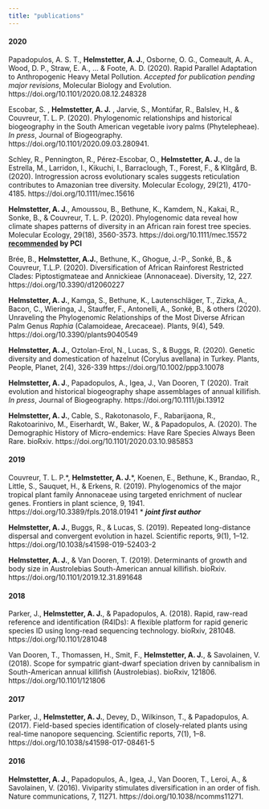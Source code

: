 ```yaml
---
title: "publications"
---
```


#### 2020

Papadopulos, A. S. T., __Helmstetter, A. J.__, Osborne, O. G., Comeault, A. A., Wood, D. P., Straw, E. A., ... & Foote, A. D. (2020). Rapid Parallel Adaptation to Anthropogenic Heavy Metal Pollution. _Accepted for publication pending major revisions_, Molecular Biology and Evolution. https://doi.org/10.1101/2020.08.12.248328

Escobar, S. , __Helmstetter, A. J.__ , Jarvie, S., Montúfar, R., Balslev, H., & Couvreur, T. L. P. (2020). Phylogenomic relationships and historical biogeography in the South American vegetable ivory palms (Phytelepheae). *In press*, Journal of Biogeography. https://doi.org/10.1101/2020.09.03.280941.

Schley, R., Pennington, R., Pérez-Escobar, O., __Helmstetter, A. J.__, de la Estrella, M., Larridon, I., Kikuchi, I., Barraclough, T., Forest, F., & Klitgård, B. (2020). Introgression across evolutionary scales suggests reticulation contributes to Amazonian tree diversity. Molecular Ecology, 29(21), 4170-4185. https://doi.org/10.1111/mec.15616

__Helmstetter, A. J.__, Amoussou, B., Bethune, K., Kamdem, N., Kakai, R., Sonke, B., & Couvreur, T. L. P. (2020). Phylogenomic data reveal how climate shapes patterns of diversity in an African rain forest tree species. Molecular Ecology, 29(18), 3560-3573. https://doi.org/10.1111/mec.15572 **[recommended](10.24072/pci.evolbiol.100094) by PCI** 

Brée, B., __Helmstetter, A.J.__, Bethune, K., Ghogue, J.-P., Sonké, B., & Couvreur, T.L.P. (2020). Diversification of African Rainforest Restricted Clades: Piptostigmateae and Annickieae (Annonaceae). Diversity, 12, 227. https://doi.org/10.3390/d12060227 

__Helmstetter, A. J.__, Kamga, S., Bethune, K., Lautenschläger, T., Zizka, A., Bacon, C., Wieringa, J., Stauffer, F., Antonelli, A., Sonké, B., & others (2020). Unraveling the Phylogenomic Relationships of the Most Diverse African Palm Genus _Raphia_ (Calamoideae, Arecaceae). Plants, 9(4), 549. https://doi.org/10.3390/plants9040549

__Helmstetter, A. J.__, Oztolan-Erol, N., Lucas, S., & Buggs, R. (2020). Genetic diversity and domestication of hazelnut (Corylus avellana) in Turkey. Plants, People, Planet, 2(4), 326-339 https://doi.org/10.1002/ppp3.10078

__Helmstetter, A. J__., Papadopulos, A., Igea, J., Van Dooren, T (2020). Trait evolution and historical biogeography shape assemblages of annual killifish. *In press*, Journal of Biogeography.  https://doi.org/10.1111/jbi.13912

__Helmstetter, A. J.__, Cable, S., Rakotonasolo, F., Rabarijaona, R., Rakotoarinivo, M., Eiserhardt, W., Baker, W., & Papadopulos, A. (2020). The Demographic History of Micro-endemics: Have Rare Species Always Been Rare. bioRxiv. https://doi.org/10.1101/2020.03.10.985853

#### 2019

Couvreur, T. L. P.\*, __Helmstetter, A. J.__\*, Koenen, E., Bethune, K., Brandao, R., Little, S., Sauquet, H., & Erkens, R. (2019). Phylogenomics of the major tropical plant family Annonaceae using targeted enrichment of nuclear genes. Frontiers in plant science, 9, 1941. https://doi.org/10.3389/fpls.2018.01941 \* __*joint first author*__

__Helmstetter, A. J.__, Buggs, R., & Lucas, S. (2019). Repeated long-distance dispersal and convergent evolution in hazel. Scientific reports, 9(1), 1–12. https://doi.org/10.1038/s41598-019-52403-2

__Helmstetter, A. J.__, & Van Dooren, T. (2019). Determinants of growth and body size in Austrolebias South-American annual killifish. bioRxiv. https://doi.org/10.1101/2019.12.31.891648

#### 2018

Parker, J., __Helmstetter, A. J.__, & Papadopulos, A. (2018). Rapid, raw-read reference and identification (R4IDs): A flexible platform for rapid generic species ID using long-read sequencing technology. bioRxiv, 281048. https://doi.org/10.1101/281048

Van Dooren, T., Thomassen, H., Smit, F., __Helmstetter, A. J.__, & Savolainen, V. (2018). Scope for sympatric giant-dwarf speciation driven by cannibalism in South-American annual killifish (Austrolebias). bioRxiv, 121806. https://doi.org/10.1101/121806

#### 2017

Parker, J., __Helmstetter, A. J.__, Devey, D., Wilkinson, T., & Papadopulos, A. (2017). Field-based species identification of closely-related plants using real-time nanopore sequencing. Scientific reports, 7(1), 1–8. https://doi.org/10.1038/s41598-017-08461-5

#### 2016

__Helmstetter, A. J.__, Papadopulos, A., Igea, J., Van Dooren, T., Leroi, A., & Savolainen, V. (2016). Viviparity stimulates diversification in an order of fish. Nature communications, 7, 11271. https://doi.org/10.1038/ncomms11271.













